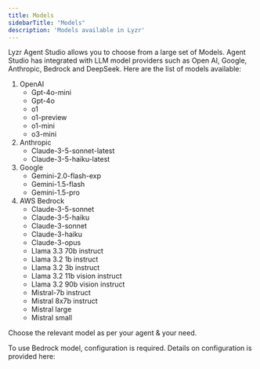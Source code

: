 ```yaml
---
title: Models
sidebarTitle: "Models"
description: 'Models available in Lyzr'
---
```


Lyzr Agent Studio allows you to choose from a large set of Models. Agent Studio has integrated with LLM model providers such as Open AI, Google, Anthropic, Bedrock and DeepSeek. Here are the list of models available:
1. OpenAI
    - Gpt-4o-mini
    - Gpt-4o
    - o1
    - o1-preview
    - o1-mini
    - o3-mini
2. Anthropic
    - Claude-3-5-sonnet-latest
    - Claude-3-5-haiku-latest
3. Google
    - Gemini-2.0-flash-exp
    - Gemini-1.5-flash
    - Gemini-1.5-pro
4. AWS Bedrock
    - Claude-3-5-sonnet
    - Claude-3-5-haiku
    - Claude-3-sonnet
    - Claude-3-haiku
    - Claude-3-opus
    - Llama 3.3 70b instruct
    - Llama 3.2 1b instruct
    - Llama 3.2 3b instruct
    - Llama 3.2 11b vision instruct
    - Llama 3.2 90b vision instruct
    - Mistral-7b instruct
    - Mistral 8x7b instruct
    - Mistral large
    - Mistral small

Choose the relevant model as per your agent & your need. 

<Note>To use Bedrock model, configuration is required. Details on configuration is provided here: </Note>